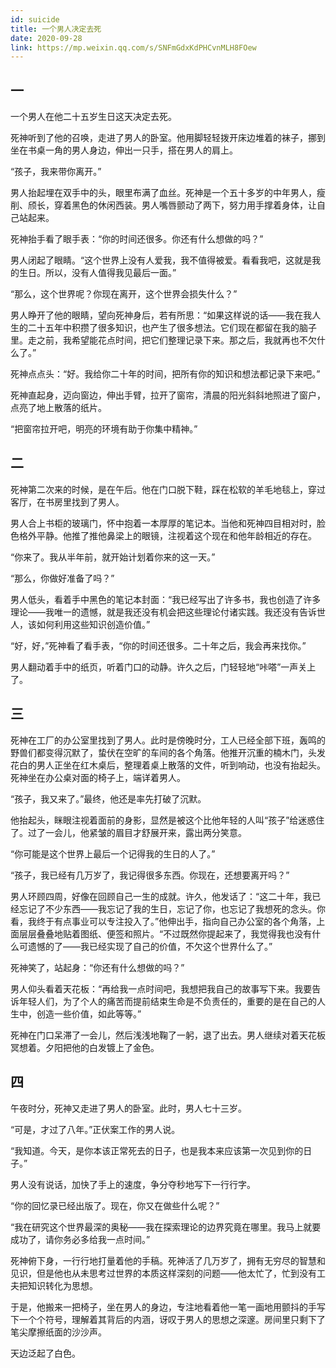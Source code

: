 ```yaml
---
id: suicide
title: 一个男人决定去死
date: 2020-09-28
link: https://mp.weixin.qq.com/s/SNFmGdxKdPHCvnMLH8FOew
---
```



<DocMetadataBanner frontMatter={frontMatter} />

## 一

一个男人在他二十五岁生日这天决定去死。

死神听到了他的召唤，走进了男人的卧室。他用脚轻轻拨开床边堆着的袜子，挪到坐在书桌一角的男人身边，伸出一只手，搭在男人的肩上。

“孩子，我来带你离开。”

男人抬起埋在双手中的头，眼里布满了血丝。死神是一个五十多岁的中年男人，瘦削、颀长，穿着黑色的休闲西装。男人嘴唇颤动了两下，努力用手撑着身体，让自己站起来。

死神抬手看了眼手表：“你的时间还很多。你还有什么想做的吗？”

男人闭起了眼睛。“这个世界上没有人爱我，我不值得被爱。看看我吧，这就是我的生日。所以，没有人值得我见最后一面。”

“那么，这个世界呢？你现在离开，这个世界会损失什么？”

男人睁开了他的眼睛，望向死神身后，若有所思：“如果这样说的话——我在我人生的二十五年中积攒了很多知识，也产生了很多想法。它们现在都留在我的脑子里。走之前，我希望能花点时间，把它们整理记录下来。那之后，我就再也不欠什么了。”

死神点点头：“好。我给你二十年的时间，把所有你的知识和想法都记录下来吧。”

死神直起身，迈向窗边，伸出手臂，拉开了窗帘，清晨的阳光斜斜地照进了窗户，点亮了地上散落的纸片。

“把窗帘拉开吧，明亮的环境有助于你集中精神。”

## 二

死神第二次来的时候，是在午后。他在门口脱下鞋，踩在松软的羊毛地毯上，穿过客厅，在书房里找到了男人。

男人合上书柜的玻璃门，怀中抱着一本厚厚的笔记本。当他和死神四目相对时，脸色格外平静。他推了推他鼻梁上的眼镜，注视着这个现在和他年龄相近的存在。

“你来了。我从半年前，就开始计划着你来的这一天。”

“那么，你做好准备了吗？”

男人低头，看着手中黑色的笔记本封面：“我已经写出了许多书，我也创造了许多理论——我唯一的遗憾，就是我还没有机会把这些理论付诸实践。我还没有告诉世人，该如何利用这些知识创造价值。”

“好，好，”死神看了看手表，“你的时间还很多。二十年之后，我会再来找你。”

男人翻动着手中的纸页，听着门口的动静。许久之后，门轻轻地“咔嗒”一声关上了。

## 三

死神在工厂的办公室里找到了男人。此时是傍晚时分，工人已经全部下班，轰鸣的野兽们都变得沉默了，蛰伏在空旷的车间的各个角落。他推开沉重的楠木门，头发花白的男人正坐在红木桌后，整理着桌上散落的文件，听到响动，也没有抬起头。死神坐在办公桌对面的椅子上，端详着男人。

“孩子，我又来了。”最终，他还是率先打破了沉默。

他抬起头，眯眼注视着面前的身影，显然是被这个比他年轻的人叫“孩子”给迷惑住了。过了一会儿，他紧皱的眉目才舒展开来，露出两分笑意。

“你可能是这个世界上最后一个记得我的生日的人了。”

“孩子，我已经有几万岁了，我记得很多东西。你现在，还想要离开吗？”

男人环顾四周，好像在回顾自己一生的成就。许久，他发话了：“这二十年，我已经忘记了不少东西——我忘记了我的生日，忘记了你，也忘记了我想死的念头。你看，我终于有点事业可以专注投入了。”他伸出手，指向自己办公室的各个角落，上面层层叠叠地贴着图纸、便签和照片。“不过既然你提起来了，我觉得我也没有什么可遗憾的了——我已经实现了自己的价值，不欠这个世界什么了。”

死神笑了，站起身：“你还有什么想做的吗？”

男人仰头看着天花板：“再给我一点时间吧，我想把我自己的故事写下来。我要告诉年轻人们，为了个人的痛苦而提前结束生命是不负责任的，重要的是在自己的人生中，创造一些价值，如此等等。”

死神在门口呆滞了一会儿，然后浅浅地鞠了一躬，退了出去。男人继续对着天花板冥想着。夕阳把他的白发镀上了金色。

## 四

午夜时分，死神又走进了男人的卧室。此时，男人七十三岁。

“可是，才过了八年。”正伏案工作的男人说。

“我知道。今天，是你本该正常死去的日子，也是我本来应该第一次见到你的日子。”

男人没有说话，加快了手上的速度，争分夺秒地写下一行行字。

“你的回忆录已经出版了。现在，你又在做些什么呢？”

“我在研究这个世界最深的奥秘——我在探索理论的边界究竟在哪里。我马上就要成功了，请你务必多给我一点时间。”

死神俯下身，一行行地打量着他的手稿。死神活了几万岁了，拥有无穷尽的智慧和见识，但是他也从未思考过世界的本质这样深刻的问题——他太忙了，忙到没有工夫把知识转化为思想。

于是，他搬来一把椅子，坐在男人的身边，专注地看着他一笔一画地用颤抖的手写下一个个符号，理解着其背后的内涵，讶叹于男人的思想之深邃。房间里只剩下了笔尖摩擦纸面的沙沙声。

天边泛起了白色。
